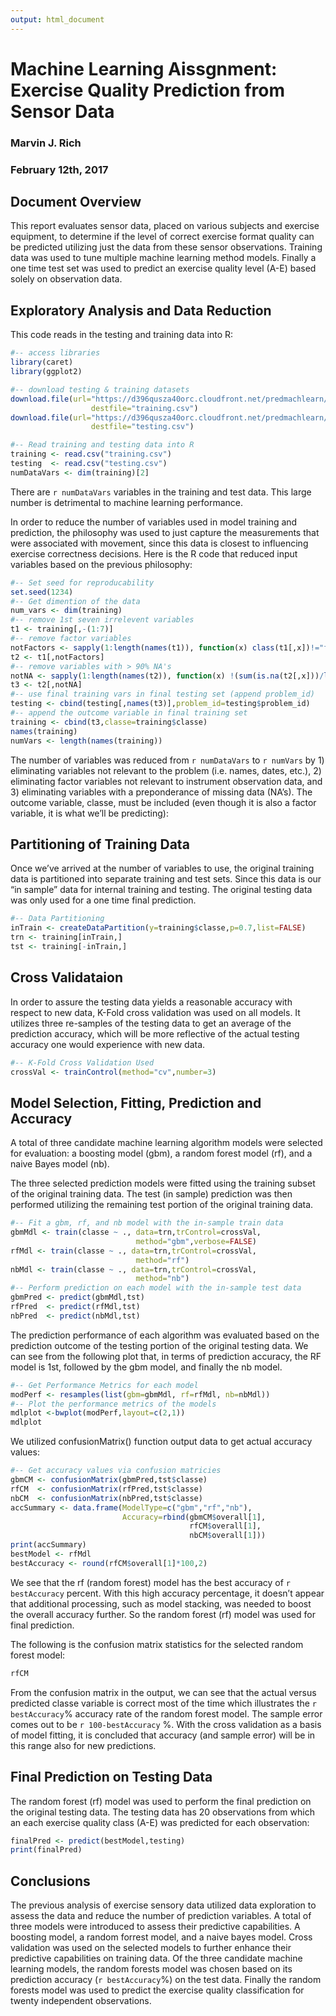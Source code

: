 ```yaml
---
output: html_document
---
```


# Machine Learning Aissgnment: Exercise Quality Prediction from Sensor Data

### Marvin J. Rich
### February 12th, 2017

## Document Overview

This report evaluates sensor data, placed on various subjects and exercise equipment, to determine if the level of correct exercise format quality can be predicted utilizing just the data from these sensor observations. Training data was used to tune multiple machine learning method models. Finally a one time test set was used to predict an exercise quality level (A-E) based solely on observation data.

## Exploratory Analysis and Data Reduction

This code reads in the testing and training data into R:

```r
#-- access libraries
library(caret)
library(ggplot2)

#-- download testing & training datasets 
download.file(url="https://d396qusza40orc.cloudfront.net/predmachlearn/pml-training.csv",
                  destfile="training.csv")
download.file(url="https://d396qusza40orc.cloudfront.net/predmachlearn/pml-testing.csv",
                  destfile="testing.csv")

#-- Read training and testing data into R
training <- read.csv("training.csv")
testing  <- read.csv("testing.csv")
numDataVars <- dim(training)[2]

```

There are `r numDataVars` variables in the training and test data. This large number is detrimental to machine learning performance. 

In order to reduce the number of variables used in model training and prediction, the philosophy was used to just capture the measurements that were associated with movement, since this data is closest to influencing exercise correctness decisions. Here is the R code that reduced input variables based on the previous philosophy:


```r
#-- Set seed for reproducability
set.seed(1234)
#-- Get dimention of the data
num_vars <- dim(training)
#-- remove 1st seven irrelevent variables
t1 <- training[,-(1:7)]
#-- remove factor variables
notFactors <- sapply(1:length(names(t1)), function(x) class(t1[,x])!="factor")
t2 <- t1[,notFactors]
#-- remove variables with > 90% NA's
notNA <- sapply(1:length(names(t2)), function(x) !(sum(is.na(t2[,x]))/length(t2[,x]) > 0.9))
t3 <- t2[,notNA]
#-- use final training vars in final testing set (append problem_id)
testing <- cbind(testing[,names(t3)],problem_id=testing$problem_id)
#-- append the outcome variable in final training set
training <- cbind(t3,classe=training$classe)
names(training)
numVars <- length(names(training))
```

The number of variables was reduced from `r numDataVars` to `r numVars` by 1) eliminating variables not relevant to the problem (i.e. names, dates, etc.), 2) eliminating factor variables not relevant to instrument observation data, and 3) eliminating variables with a preponderance of missing data (NA's). The outcome variable, classe, must be included (even though it is also a factor variable, it is what we'll be predicting):

## Partitioning of Training Data

Once we've arrived at the number of variables to use, the original training data is partitioned into separate training and test sets. Since this data is our "in sample" data for internal training and testing. The original testing data was only used for a one time final prediction. 

```r
#-- Data Partitioning
inTrain <- createDataPartition(y=training$classe,p=0.7,list=FALSE)
trn <- training[inTrain,]
tst <- training[-inTrain,]
```

## Cross Validataion
In order to assure the testing data yields a reasonable accuracy with respect to new data, K-Fold cross validation was used on all models. It utilizes three re-samples of the testing data to get an average of the prediction accuracy, which will be more reflective of the actual testing accuracy one would experience with new data.

```r
#-- K-Fold Cross Validation Used
crossVal <- trainControl(method="cv",number=3)
```

## Model Selection, Fitting, Prediction and Accuracy 

A total of three candidate machine learning algorithm models were selected for evaluation: a boosting model (gbm), a random forest model (rf), and a naive Bayes model (nb).

The three selected prediction models were fitted using the training subset of the original training data. The test (in sample) prediction was then performed utilizing the remaining test portion of the original training data.

```r
#-- Fit a gbm, rf, and nb model with the in-sample train data
gbmMdl <- train(classe ~ ., data=trn,trControl=crossVal,
                            method="gbm",verbose=FALSE) 
rfMdl <- train(classe ~ ., data=trn,trControl=crossVal,
                            method="rf") 
nbMdl <- train(classe ~ ., data=trn,trControl=crossVal,
                            method="nb") 
#-- Perform prediction on each model with the in-sample test data
gbmPred <- predict(gbmMdl,tst) 
rfPred  <- predict(rfMdl,tst)  
nbPred  <- predict(nbMdl,tst)  
```

The prediction performance of each algorithm was evaluated based on the prediction outcome of the testing portion of the original testing data. We can see from the following plot that, in terms of prediction accuracy, the RF model is 1st, followed by the gbm model, and finally the nb model.

```r
#-- Get Performance Metrics for each model
modPerf <- resamples(list(gbm=gbmMdl, rf=rfMdl, nb=nbMdl))
#-- Plot the performance metrics of the models
mdlplot <-bwplot(modPerf,layout=c(2,1))
mdlplot
```

We utilized confusionMatrix() function output data to get actual accuracy values:

```r
#-- Get accuracy values via confusion matricies
gbmCM <- confusionMatrix(gbmPred,tst$classe)
rfCM  <- confusionMatrix(rfPred,tst$classe)
nbCM  <- confusionMatrix(nbPred,tst$classe)
accSummary <- data.frame(ModelType=c("gbm","rf","nb"),
                         Accuracy=rbind(gbmCM$overall[1],
                                        rfCM$overall[1],
                                        nbCM$overall[1]))  
print(accSummary)
bestModel <- rfMdl
bestAccuracy <- round(rfCM$overall[1]*100,2)
```

We see that the rf (random forest) model has the best accuracy of `r bestAccuracy` percent. With this high accuracy percentage, it doesn't appear that additional processing, such as model stacking, was needed to boost the overall accuracy further. So the random forest (rf) model was used for final prediction.

The following is the confusion matrix statistics for the selected random forest model:

```r
rfCM
```

From the confusion matrix in the output, we can see that the actual versus predicted classe variable is correct most of the time which illustrates the `r bestAccuracy`% accuracy rate of the random forest model. The sample error
comes out to be `r 100-bestAccuracy` %. With the cross validation as a basis of model fitting, it is concluded that accuracy (and sample error) will be in this range also for new predictions.


## Final Prediction on Testing Data

The random forest (rf) model was used to perform the final prediction on the original testing data. The testing data has 20 observations from which an each exercise quality class (A-E) was predicted for each observation:

```r
finalPred <- predict(bestModel,testing)
print(finalPred)
```

## Conclusions

The previous analysis of exercise sensory data utilized data exploration to assess the data and reduce the number of prediction variables. A total of three models were introduced to assess their predictive capabilities. A boosting model, a random forrest model, and a naive bayes model. Cross validation was used on the selected models to further enhance their predictive capabilities on training data. Of the three candidate machine learning models, the random forests model was chosen based on its prediction accuracy (`r bestAccuracy`%) on the test data. Finally the random forests model was used to predict the exercise quality classification for twenty independent observations. 